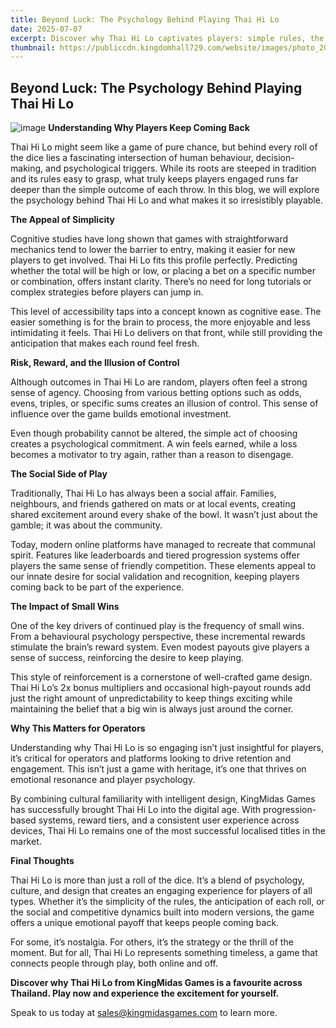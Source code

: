 ```yaml
---
title: Beyond Luck: The Psychology Behind Playing Thai Hi Lo
date: 2025-07-07
excerpt: Discover why Thai Hi Lo captivates players: simple rules, the illusion of control, and frequent small wins. KingMidas Games brings its social roots online, boosting retention through familiar, engaging play.
thumbnail: https://publiccdn.kingdomhall729.com/website/images/photo_2025-06-26_16-11-13.jpg
---
```


## Beyond Luck: The Psychology Behind Playing Thai Hi Lo
![image](https://publiccdn.kingdomhall729.com/website/images/0707_THLblog.jpg)
**Understanding Why Players Keep Coming Back**

Thai Hi Lo might seem like a game of pure chance, but behind every roll of the dice lies a fascinating intersection of human behaviour, decision-making, and psychological triggers. While its roots are steeped in tradition and its rules easy to grasp, what truly keeps players engaged runs far deeper than the simple outcome of each throw. In this blog, we will explore the psychology behind Thai Hi Lo and what makes it so irresistibly playable.

**The Appeal of Simplicity**

Cognitive studies have long shown that games with straightforward mechanics tend to lower the barrier to entry, making it easier for new players to get involved. Thai Hi Lo fits this profile perfectly. Predicting whether the total will be high or low, or placing a bet on a specific number or combination, offers instant clarity. There’s no need for long tutorials or complex strategies before players can jump in.

This level of accessibility taps into a concept known as cognitive ease. The easier something is for the brain to process, the more enjoyable and less intimidating it feels. Thai Hi Lo delivers on that front, while still providing the anticipation that makes each round feel fresh.

**Risk, Reward, and the Illusion of Control**

Although outcomes in Thai Hi Lo are random, players often feel a strong sense of agency. Choosing from various betting options such as odds, evens, triples, or specific sums creates an illusion of control. This sense of influence over the game builds emotional investment.

Even though probability cannot be altered, the simple act of choosing creates a psychological commitment. A win feels earned, while a loss becomes a motivator to try again, rather than a reason to disengage.

**The Social Side of Play**

Traditionally, Thai Hi Lo has always been a social affair. Families, neighbours, and friends gathered on mats or at local events, creating shared excitement around every shake of the bowl. It wasn’t just about the gamble; it was about the community.

Today, modern online platforms have managed to recreate that communal spirit. Features like leaderboards and tiered progression systems offer players the same sense of friendly competition. These elements appeal to our innate desire for social validation and recognition, keeping players coming back to be part of the experience.

**The Impact of Small Wins**

One of the key drivers of continued play is the frequency of small wins. From a behavioural psychology perspective, these incremental rewards stimulate the brain’s reward system. Even modest payouts give players a sense of success, reinforcing the desire to keep playing.

This style of reinforcement is a cornerstone of well-crafted game design. Thai Hi Lo’s 2x bonus multipliers and occasional high-payout rounds add just the right amount of unpredictability to keep things exciting while maintaining the belief that a big win is always just around the corner.

**Why This Matters for Operators**

Understanding why Thai Hi Lo is so engaging isn’t just insightful for players, it’s critical for operators and platforms looking to drive retention and engagement. This isn’t just a game with heritage, it’s one that thrives on emotional resonance and player psychology.

By combining cultural familiarity with intelligent design, KingMidas Games has successfully brought Thai Hi Lo into the digital age. With progression-based systems, reward tiers, and a consistent user experience across devices, Thai Hi Lo remains one of the most successful localised titles in the market.

**Final Thoughts**

Thai Hi Lo is more than just a roll of the dice. It’s a blend of psychology, culture, and design that creates an engaging experience for players of all types. Whether it’s the simplicity of the rules, the anticipation of each roll, or the social and competitive dynamics built into modern versions, the game offers a unique emotional payoff that keeps people coming back.

For some, it’s nostalgia. For others, it’s the strategy or the thrill of the moment. But for all, Thai Hi Lo represents something timeless, a game that connects people through play, both online and off.

**Discover why Thai Hi Lo from KingMidas Games is a favourite across Thailand. Play now and experience the excitement for yourself.**

Speak to us today at [sales@kingmidasgames.com](sales@kingmidasgames.com) to learn more.